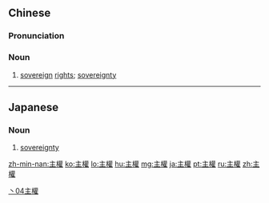 {{also|主権|主权}}
==Chinese==
{{zh-forms|s=主权}}

===Pronunciation===
{{zh-pron
|m=zhǔquán
|c=zyu2 kyun4
|h=pfs=chú-khièn
|mn=qz,twv,xm,zz:chú-koân/tw:chú-khoân
|cat=n
}}

===Noun===
{{zh-noun}}

# [[sovereign]] [[right]]s; [[sovereignty]]

[[Category:Intermediate Mandarin|丶04主權]]

----

==Japanese==
{{ja-kanjitab|主|權}}

===Noun===
{{ja-noun|しゅけん|shin=主権}}

# [[sovereignty]]

[[zh-min-nan:主權]]
[[ko:主權]]
[[lo:主權]]
[[hu:主權]]
[[mg:主權]]
[[ja:主權]]
[[pt:主權]]
[[ru:主權]]
[[zh:主權]]